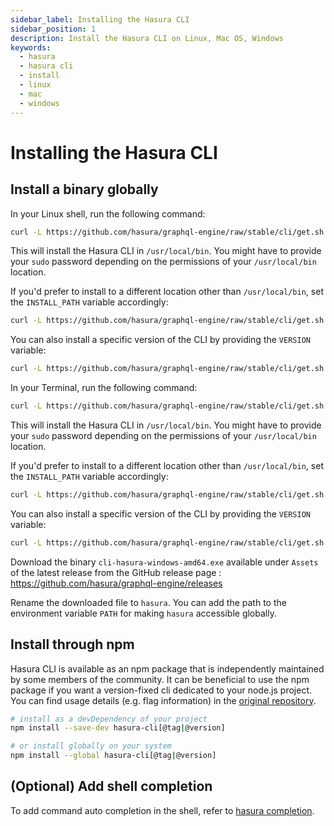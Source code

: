 ```yaml
---
sidebar_label: Installing the Hasura CLI
sidebar_position: 1
description: Install the Hasura CLI on Linux, Mac OS, Windows
keywords:
  - hasura
  - hasura cli
  - install
  - linux
  - mac
  - windows
---
```



# Installing the Hasura CLI

## Install a binary globally

<Tabs className="api-tabs">
<TabItem value="linux" label="Linux">

In your Linux shell, run the following command:

```bash
curl -L https://github.com/hasura/graphql-engine/raw/stable/cli/get.sh | bash
```

This will install the Hasura CLI in `/usr/local/bin`. You might have to
provide your `sudo` password depending on the permissions of your
`/usr/local/bin` location.

If you'd prefer to install to a different location other than
`/usr/local/bin`, set the `INSTALL_PATH` variable accordingly:

```bash
curl -L https://github.com/hasura/graphql-engine/raw/stable/cli/get.sh | INSTALL_PATH=$HOME/bin bash
```

You can also install a specific version of the CLI by providing the
`VERSION` variable:

```bash
curl -L https://github.com/hasura/graphql-engine/raw/stable/cli/get.sh | VERSION=v2.16.1 bash
```

</TabItem>
<TabItem value="mac" label="Mac">

In your Terminal, run the following command:

```bash
curl -L https://github.com/hasura/graphql-engine/raw/stable/cli/get.sh | bash
```

This will install the Hasura CLI in `/usr/local/bin`. You might have to
provide your `sudo` password depending on the permissions of your
`/usr/local/bin` location.

If you'd prefer to install to a different location other than
`/usr/local/bin`, set the `INSTALL_PATH` variable accordingly:

```bash
curl -L https://github.com/hasura/graphql-engine/raw/stable/cli/get.sh | INSTALL_PATH=$HOME/bin bash
```

You can also install a specific version of the CLI by providing the
`VERSION` variable:

```bash
curl -L https://github.com/hasura/graphql-engine/raw/stable/cli/get.sh | VERSION=v2.16.1 bash
```

</TabItem>
<TabItem value="windows" label="Windows">

Download the binary `cli-hasura-windows-amd64.exe` available under
`Assets` of the latest release from the GitHub release page : <Link to="https://github.com/hasura/graphql-engine/releases">https://github.com/hasura/graphql-engine/releases</Link>

Rename the downloaded file to `hasura`. You can add the path to the
environment variable `PATH` for making `hasura` accessible globally.

</TabItem>
</Tabs>

## Install through npm

Hasura CLI is available as an npm package that is independently
maintained by some members of the community. It can be beneficial to use
the npm package if you want a version-fixed cli dedicated to your
node.js project. You can find usage details (e.g. flag information) in
the [original repository](https://github.com/jjangga0214/hasura-cli).

```bash
# install as a devDependency of your project
npm install --save-dev hasura-cli[@tag|@version]

# or install globally on your system
npm install --global hasura-cli[@tag|@version]
```

## (Optional) Add shell completion

To add command auto completion in the shell, refer to [hasura completion](/hasura-cli/commands/hasura_completion.mdx).
